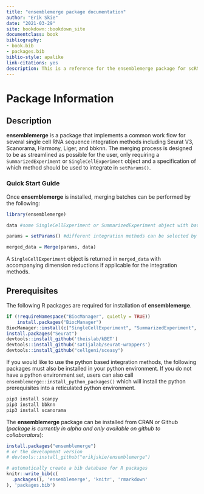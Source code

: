 ```yaml
--- 
title: "ensemblemerge package documentation"
author: "Erik Skie"
date: "2021-03-29"
site: bookdown::bookdown_site
documentclass: book
bibliography:
- book.bib
- packages.bib
biblio-style: apalike
link-citations: yes
description: This is a reference for the ensemblemerge package for scRNAseq integration.
---
```


# Package Information

## Description

**ensemblemerge** is a package that implements a common work flow for several single cell RNA sequence integration methods including Seurat V3, Scanorama, Harmony, Liger, and bbknn. The merging process is designed to be as streamlined as possible for the user, only requiring a `SummarizedExperiment` or `SingleCellExperiment` object and a specification of which method should be used to integrate in `setParams()`.

### Quick Start Guide

Once **ensemblemerge** is installed, merging batches can be performed by the following:

```r
library(ensemblemerge)

data #some SingleCellExperiment or SummarizedExperiment object with batches to be integrated

params = setParams() #different integration methods can be selected by setting method = c("Seurat", "Harmony", "Liger", "Scanorama", "BBKNN")

merged_data = Merge(params, data)
```

A `SingleCellExperiment` object is returned in `merged_data` with accompanying dimension reductions if applicable for the integration methods.

## Prerequisites

The following R packages are required for installation of **ensemblemerge**.

```r
if (!requireNamespace("BiocManager", quietly = TRUE))
    install.packages("BiocManager")
BiocManager::install(c("SingleCellExperiment", "SummarizedExperiment", "LoomExperiment"))
install.packages("Seurat")
devtools::install_github('theislab/kBET')
devtools::install_github('satijalab/seurat-wrappers')
devtools::install_github("cellgeni/sceasy")
```

If you would like to use the python based integration methods, the following packages must also be installed in your python environment. If you do not have a python environment set, users can also call ```ensemblemerge::install_python_packages()``` which will install the python prerequisites into a reticulated python environment.

```python
pip3 install scanpy
pip3 install bbknn
pip3 install scanorama
```

The **ensemblemerge** package can be installed from CRAN or Github (*package is currently in alpha and only available on github to collaborators*):

```r
install.packages("ensemblemerge")
# or the development version
# devtools::install_github("erikjskie/ensemblemerge")
```


```r
# automatically create a bib database for R packages
knitr::write_bib(c(
  .packages(), 'ensemblemerge', 'knitr', 'rmarkdown'
), 'packages.bib')
```
